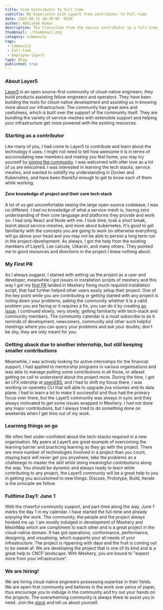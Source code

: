 ```yaml
---
title: From Contributor To Full time
subtitle: My Experience with Layer5 from contributor to Full-time
date: 2022-06-12 10:30:05 -0530
author: Abhishek Kumar
description: The transition from the novice contributor to a full-time at Layer: The service Mesh company
thumbnail: ./thumbnail.png
category: Community
tags:
 - Community
 - Full-time
 - Employee-layer5
type: Blog
published: true
---
```



<BlogWrapper>

### About Layer5

[Layer5](https://layer5.io/) is an open source-first community of cloud-native engineers, they build products assisting fellow engineers and operators. They have been building the tools for cloud-native development and assisting us in knowing more about our infrastructure. The community has great aims and usefulness, which is built over the support of the community itself. They are bundling the variety of service-meshes with extensible support and helping your infrastructure get more powered with the existing resources.

### Starting as a contributor

Like many of you, I had come to Layer5 to contribute and learn about the technology it uses. I might not need to tell how awesome it is in terms of accomodating new members and making you feel home, you may try yourself by [joining the community](https://layer5.io/community). I was welcomed with utter love as a lot of us are welcomed. I was interested in learning the tech stacks, service meshes, and wanted to solidify my understanding in Docker and Kubernetes, and have been thankful enough to get to know each of them while working.

#### Zero knowledge of project and their core tech stack

A lot of us get uncomfortable seeing the large open-source codebase, I was no different. I had no knowledge of what a service-mesh is, having zero understanding of their core language and platforms they provide and work on. I had only React and Node with me. I took time, took a short break, learnt about service-meshes, and more about kubernetes. It's good to get familiarity with the concepts you are going to work on otherwise everything will go above your head and you may not be able to persist a long term run in the project-development. As always, I got the help from the existing members of Layer5, Lee calcote, Utkarsh, and many others. They pointed me to good resources and directions in the project I knew nothing about.

### My First PR

As I always suggest, I started with setting up the project as a user and developer, meanwhile I got issues in installation scripts of meshery and this way I got my [first PR](https://github.com/meshery/meshery/pull/3193) landed in Meshery fixing much required installation script, that had further helped other users easily setup their project. One of the key point while you are contributing or getting started with any project is noting down your problems, asking the community whether it is a valid problem you are facing or it requires a fix, you can do it by creating [an issue](https://github.com/meshery/meshery/issues/3192). I continued slowly, very slowly, getting familiarity with tech-stack and community members. The community calendar is a must subscribe to as it reminds of development, newcomers, community and other such helpful meetings where you can query your problems and ask your doubts; don't be shy, they are only meant for you.

### Getting aback due to another internship, but still keeping smaller contributions

Meanwhile, I was actively looking for active internships for the financial support, I had applied to mentorship programs in various organisations and was able to manage putting some contributions in all those, or atleast getting on call to understand about the project more. During the time, I got an LFX intership at [openEBS](https://openebs.io/), and I had to shift my focus there, I was working on openebs CLI that will able to upgrade jiva volumes and its data plane. I had to learn a lot to make it successful and thus had the primary focus over there, but the Layer5 community was always in sync and they always motivated to get some issues wrapped in Meshery. I had not done any major contributions, but I always tried to do something done on weekends when I get time out of my work. 

### Learning things on go

We often feel under-confident about the tech-stacks required in a new organisation. My peers at Layer5 are great example of overcoming the learning barrier and practicing learning as they go with the project. There are more number of technologies involved in a project than you count, staying back will never get you anywhere; take the problems as a challenege to master the skill while doing meaningful contributions along the way. You should be dynamic and always ready to learn while contributing to any project, the Layer5 community will be a great help to you in getting you accustomed to new things. Discuss, Prototype, Build, Iterate is the principle we follow.

### Fulltime Day1: June 1

With the cheerful community support, and part-time along the way, June 1 marks the day 1 in my calendar. I have started the full-time and already enjoying the work. The community, the people and the project always hooked me up. I am mostly indulged in development of Meshery and MeshMap which are compliment to each other and is a great project in the cloud-native domain. It has got operations, conformance, performance, designing, and visualising, which supports your all needs of your infrastructure. The project is rippening with days and the fruit is coming out to be sweet af. We are developing the project that is one of its kind and is a great help to CNCF landscape. With Meshery, you are bound to "expect more from your infrastructure".

### We are hiring!

We are hiring cloud-native engineers possessing expertise in their fields. We are open-first community and believes in the work over peice of paper, thus encourage you to indulge in the community and try out your hands on the projects. The overwhelming community is always there to assist you in need.
Join the [slack](http://slack.layer5.io/) and tell us about yourself.

</BlogWrapper>
